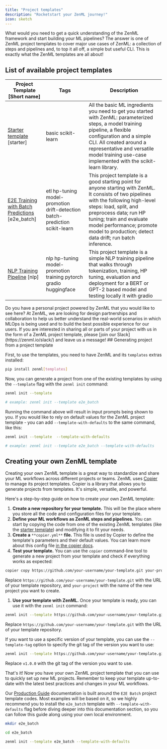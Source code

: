 ```yaml
---
title: "Project templates"
description: "Rocketstart your ZenML journey!"
icon: sketch
---
```


What would you need to get a quick understanding of the ZenML framework and start building your ML pipelines? The answer is one of ZenML project templates to cover major use cases of ZenML: a collection of steps and pipelines and, to top it all off, a simple but useful CLI. This is exactly what the ZenML templates are all about!

## List of available project templates

| Project Template \[Short name\]                                                                      | Tags                                                                        | Description                                                                                                                                                                                                                                                                                                  |
| ---------------------------------------------------------------------------------------------------- | --------------------------------------------------------------------------- | ------------------------------------------------------------------------------------------------------------------------------------------------------------------------------------------------------------------------------------------------------------------------------------------------------------ |
| [Starter template](https://github.com/zenml-io/template-starter) \[starter\]                         | basic scikit-learn                                                          | All the basic ML ingredients you need to get you started with ZenML: parameterized steps, a model training pipeline, a flexible configuration and a simple CLI. All created around a representative and versatile model training use-case implemented with the scikit-learn library.                         |
| [E2E Training with Batch Predictions](https://github.com/zenml-io/template-e2e-batch) \[e2e\_batch\] | etl hp-tuning model-promotion drift-detection batch-prediction scikit-learn | This project template is a good starting point for anyone starting with ZenML. It consists of two pipelines with the following high-level steps: load, split, and preprocess data; run HP tuning; train and evaluate model performance; promote model to production; detect data drift; run batch inference. |
| [NLP Training Pipeline](https://github.com/zenml-io/template-nlp) \[nlp\]                            | nlp hp-tuning model-promotion training pytorch gradio huggingface           | This project template is a simple NLP training pipeline that walks through tokenization, training, HP tuning, evaluation and deployment for a BERT or GPT-2 based model and testing locally it with gradio                                                                                                   |

<Info>
  Do you have a personal project powered by ZenML that you would like to see here? At ZenML, we are looking for design partnerships and collaboration to help us better understand the real-world scenarios in which MLOps is being used and to build the best possible experience for our users. If you are interested in sharing all or parts of your project with us in the form of a ZenML project template, please [join our Slack](https://zenml.io/slack/) and leave us a message!

</Info>
## Generating project from a project template

First, to use the templates, you need to have ZenML and its `templates` extras installed:

```Bash
pip install zenml[templates]
```

Now, you can generate a project from one of the existing templates by using the `--template` flag with the `zenml init` command:

```Bash
zenml init --template

# example: zenml init --template e2e_batch
```

Running the command above will result in input prompts being shown to you. If you would like to rely on default values for the ZenML project template - you can add `--template-with-defaults` to the same command, like this:

```Bash
zenml init --template  --template-with-defaults

# example: zenml init --template e2e_batch --template-with-defaults
```

## Creating your own ZenML template

Creating your own ZenML template is a great way to standardize and share your ML workflows across different projects or teams. ZenML uses [Copier](https://copier.readthedocs.io/en/stable/) to manage its project templates. Copier is a library that allows you to generate projects from templates. It's simple, versatile, and powerful.

Here's a step-by-step guide on how to create your own ZenML template:

1. **Create a new repository for your template.** This will be the place where you store all the code and configuration files for your template.
2. **Define your ML workflows as ZenML steps and pipelines.** You can start by copying the code from one of the existing ZenML templates (like the [starter template](https://github.com/zenml-io/template-starter)) and modifying it to fit your needs.
3. **Create a** `**copier.yml**` **file.** This file is used by Copier to define the template's parameters and their default values. You can learn more about this config file [in the copier docs](https://copier.readthedocs.io/en/stable/creating/).
4. **Test your template.** You can use the `copier` command-line tool to generate a new project from your template and check if everything works as expected:

```Bash
copier copy https://github.com/your-username/your-template.git your-project
```

Replace `https://github.com/your-username/your-template.git` with the URL of your template repository, and `your-project` with the name of the new project you want to create.

1. **Use your template with ZenML.** Once your template is ready, you can use it with the `zenml init` command:

```Bash
zenml init --template https://github.com/your-username/your-template.git
```

Replace `https://github.com/your-username/your-template.git` with the URL of your template repository.

If you want to use a specific version of your template, you can use the `--template-tag` option to specify the git tag of the version you want to use:

```Bash
zenml init --template https://github.com/your-username/your-template.git --template-tag v1.0.0
```

Replace `v1.0.0` with the git tag of the version you want to use.

That's it! Now you have your own ZenML project template that you can use to quickly set up new ML projects. Remember to keep your template up-to-date with the latest best practices and changes in your ML workflows.

Our [Production Guide](v/0.66.0/user-guide/guides/production-guide) documentation is built around the `E2E Batch` project template codes. Most examples will be based on it, so we highly recommend you to install the `e2e_batch` template with `--template-with-defaults` flag before diving deeper into this documentation section, so you can follow this guide along using your own local environment.

```Bash
mkdir e2e_batch

cd e2e_batch

zenml init --template e2e_batch --template-with-defaults
```

